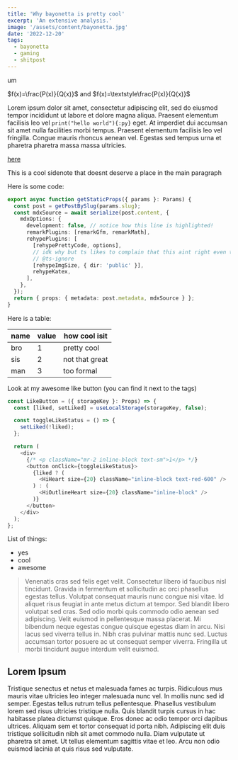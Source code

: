 ```yaml
---
title: 'Why bayonetta is pretty cool'
excerpt: 'An extensive analysis.'
image: '/assets/content/bayonetta.jpg'
date: '2022-12-20'
tags:
  - bayonetta
  - gaming
  - shitpost
---
```


um

$f(x)=\frac{P(x)}{Q(x)}$ and $f(x)=\textstyle\frac{P(x)}{Q(x)}$

Lorem ipsum dolor sit amet, consectetur adipiscing elit, sed do eiusmod tempor incididunt ut labore et dolore magna aliqua. Praesent elementum facilisis leo vel `print("hello world"){:py}`<Note title="*"/> eget. At imperdiet dui accumsan sit amet nulla facilities morbi tempus. Praesent elementum facilisis leo vel fringilla. Congue mauris rhoncus aenean vel. Egestas sed tempus urna et pharetra pharetra massa massa ultricies.

[here](https://stackoverflow.com/questions/37742099/how-do-you-align-text-with-svg-elements)

<Aside title="*">This is a cool sidenote that doesnt deserve a place in the main paragraph</Aside>

Here is some code:

```ts {5} showLineNumbers
export async function getStaticProps({ params }: Params) {
  const post = getPostBySlug(params.slug);
  const mdxSource = await serialize(post.content, {
    mdxOptions: {
      development: false, // notice how this line is highlighted!
      remarkPlugins: [remarkGfm, remarkMath],
      rehypePlugins: [
        [rehypePrettyCode, options],
        // idk why but ts likes to complain that this aint right even though it is
        // @ts-ignore
        [rehypeImgSize, { dir: 'public' }],
        rehypeKatex,
      ],
    },
  });
  return { props: { metadata: post.metadata, mdxSource } };
}
```

Here is a table:

| name | value | how cool isit  |
| ---- | ----- | -------------- |
| bro  | 1     | pretty cool    |
| sis  | 2     | not that great |
| man  | 3     | too formal     |

Look at my awesome like button (you can find it next to the tags)

```ts
const LikeButton = ({ storageKey }: Props) => {
  const [liked, setLiked] = useLocalStorage(storageKey, false);

  const toggleLikeStatus = () => {
    setLiked(!liked);
  };

  return (
    <div>
      {/* <p className="mr-2 inline-block text-sm">1</p> */}
      <button onClick={toggleLikeStatus}>
        {liked ? (
          <HiHeart size={20} className="inline-block text-red-600" />
        ) : (
          <HiOutlineHeart size={20} className="inline-block" />
        )}
      </button>
    </div>
  );
};
```

List of things:

- yes
- cool
- awesome

> Venenatis cras sed felis eget velit. Consectetur libero id faucibus nisl tincidunt. Gravida in fermentum et sollicitudin ac orci phasellus egestas tellus. Volutpat consequat mauris nunc congue nisi vitae. Id aliquet risus feugiat in ante metus dictum at tempor. Sed blandit libero volutpat sed cras. Sed odio morbi quis commodo odio aenean sed adipiscing. Velit euismod in pellentesque massa placerat. Mi bibendum neque egestas congue quisque egestas diam in arcu. Nisi lacus sed viverra tellus in. Nibh cras pulvinar mattis nunc sed. Luctus accumsan tortor posuere ac ut consequat semper viverra. Fringilla ut morbi tincidunt augue interdum velit euismod.

## Lorem Ipsum

Tristique senectus et netus et malesuada fames ac turpis. Ridiculous mus mauris vitae ultricies leo integer malesuada nunc vel. In mollis nunc sed id semper. Egestas tellus rutrum tellus pellentesque. Phasellus vestibulum lorem sed risus ultricies tristique nulla. Quis blandit turpis cursus in hac habitasse platea dictumst quisque. Eros donec ac odio tempor orci dapibus ultrices. Aliquam sem et tortor consequat id porta nibh. Adipiscing elit duis tristique sollicitudin nibh sit amet commodo nulla. Diam vulputate ut pharetra sit amet. Ut tellus elementum sagittis vitae et leo. Arcu non odio euismod lacinia at quis risus sed vulputate.
